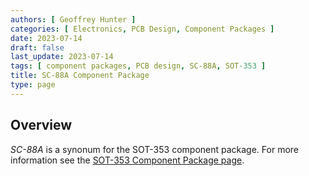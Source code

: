 ```yaml
---
authors: [ Geoffrey Hunter ]
categories: [ Electronics, PCB Design, Component Packages ]
date: 2023-07-14
draft: false
last_update: 2023-07-14
tags: [ component packages, PCB design, SC-88A, SOT-353 ]
title: SC-88A Component Package
type: page
---
```


## Overview

_SC-88A_ is a synonum for the SOT-353 component package. For more information see the [SOT-353 Component Package page](/pcb-design/component-packages/sod-353-component-package/).
